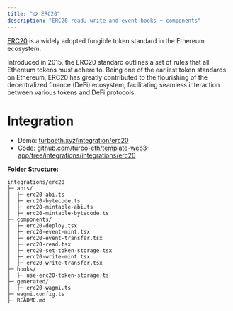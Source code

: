 ```yaml
---
title: "🪙 ERC20"
description: "ERC20 read, write and event hooks + components"
---
```


[ERC20](https://ethereum.org/en/developers/docs/standards/tokens/erc-20/) is a widely adopted fungible token standard in the Ethereum ecosystem. 

Introduced in 2015, the ERC20 standard outlines a set of rules that all Ethereum tokens must adhere to. Being one of the earliest token standards on Ethereum, ERC20 has greatly contributed to the flourishing of the decentralized finance (DeFi) ecosystem, facilitating seamless interaction between various tokens and DeFi protocols.

# Integration

- Demo: [turboeth.xyz/integration/erc20](https://www.turboeth.xyz/integration/erc20)
- Code: [github.com/turbo-eth/template-web3-app/tree/integrations/integrations/erc20](https://github.com/turbo-eth/template-web3-app/tree/integrations/integrations/erc20)

**Folder Structure:**
```
integrations/erc20
├─ abis/
│  ├─ erc20-abi.ts
│  ├─ erc20-bytecode.ts
│  ├─ erc20-mintable-abi.ts
│  ├─ erc20-mintable-bytecode.ts
├─ components/
│  ├─ erc20-deploy.tsx
│  ├─ erc20-event-mint.tsx
│  ├─ erc20-event-transfer.tsx
│  ├─ erc20-read.tsx
│  ├─ erc20-set-token-storage.tsx
│  ├─ erc20-write-mint.tsx
│  ├─ erc20-write-transfer.tsx
├─ hooks/
│  ├─ use-erc20-token-storage.ts
├─ generated/
│  ├─ erc20-wagmi.ts
├─ wagmi.config.ts
├─ README.md
```